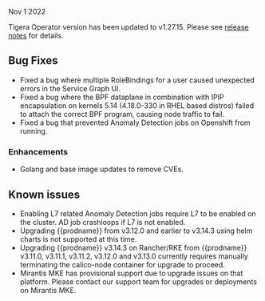 Nov 1 2022

Tigera Operator version has been updated to v1.27.15. Please see [release notes](https://github.com/tigera/operator/releases/tag/v1.27.15) for details.

## Bug Fixes

- Fixed a bug where multiple RoleBindings for a user caused unexpected errors in the Service Graph UI.
- Fixed a bug where the BPF dataplane in combination with IPIP encapsulation on kernels 5.14 (4.18.0-330 in RHEL based distros) failed to attach the correct BPF program, causing node traffic to fail.
- Fixed a bug that prevented Anomaly Detection jobs on Openshift from running.

### Enhancements

- Golang and base image updates to remove CVEs.

## Known issues

- Enabling L7 related Anomaly Detection jobs require L7 to be enabled on the cluster. AD job crashloops if L7 is not enabled.
- Upgrading {{prodname}} from v3.12.0 and earlier to v3.14.3 using helm charts is not supported at this time.
- Upgrading {{prodname}} v3.14.3 on Rancher/RKE from {{prodname}} v3.11.0, v3.11.1, v3.11.2, v3.12.0 and v3.13.0 currently requires manually terminating the calico-node container for upgrade to proceed.
- Mirantis MKE has provisional support due to upgrade issues on that platform. Please contact our support team for upgrades or deployments on Mirantis MKE.
